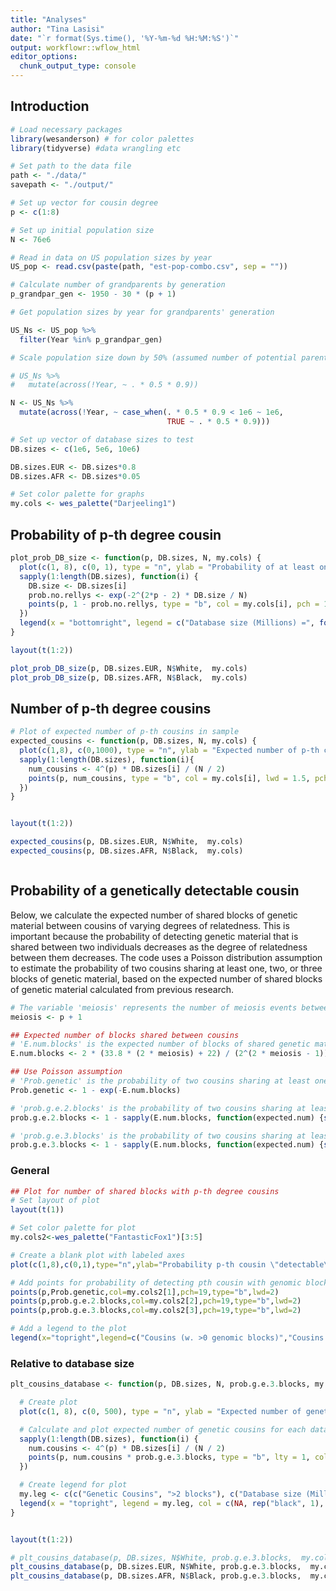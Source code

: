 ```yaml
---
title: "Analyses"
author: "Tina Lasisi"
date: "`r format(Sys.time(), '%Y-%m-%d %H:%M:%S')`"
output: workflowr::wflow_html
editor_options:
  chunk_output_type: console
---
```


## Introduction

```r
# Load necessary packages
library(wesanderson) # for color palettes
library(tidyverse) #data wrangling etc

# Set path to the data file
path <- "./data/"
savepath <- "./output/"

# Set up vector for cousin degree
p <- c(1:8) 

# Set up initial population size
N <- 76e6 

# Read in data on US population sizes by year
US_pop <- read.csv(paste(path, "est-pop-combo.csv", sep = ""))

# Calculate number of grandparents by generation
p_grandpar_gen <- 1950 - 30 * (p + 1)

# Get population sizes by year for grandparents' generation

US_Ns <- US_pop %>% 
  filter(Year %in% p_grandpar_gen)

# Scale population size down by 50% (assumed number of potential parents) and 90% of those have children + set minimum for populations

# US_Ns %>% 
#   mutate(across(!Year, ~ . * 0.5 * 0.9))

N <- US_Ns %>% 
  mutate(across(!Year, ~ case_when(. * 0.5 * 0.9 < 1e6 ~ 1e6,
                                   TRUE ~ . * 0.5 * 0.9)))

# Set up vector of database sizes to test
DB.sizes <- c(1e6, 5e6, 10e6)

DB.sizes.EUR <- DB.sizes*0.8
DB.sizes.AFR <- DB.sizes*0.05

# Set color palette for graphs
my.cols <- wes_palette("Darjeeling1")
```


## Probability of p-th degree cousin 

```r

plot_prob_DB_size <- function(p, DB.sizes, N, my.cols) {
  plot(c(1, 8), c(0, 1), type = "n", ylab = "Probability of at least one p-th cousin in database", xlab = "p (degree of cousin)")
  sapply(1:length(DB.sizes), function(i) {
    DB.size <- DB.sizes[i]
    prob.no.rellys <- exp(-2^(2*p - 2) * DB.size / N)
    points(p, 1 - prob.no.rellys, type = "b", col = my.cols[i], pch = 19, lwd = 1.5)
  })
  legend(x = "bottomright", legend = c("Database size (Millions) =", format(DB.sizes / 1e6, dig = 1)), col = c(NA, my.cols), pch = 19)
}

layout(t(1:2))

plot_prob_DB_size(p, DB.sizes.EUR, N$White,  my.cols)
plot_prob_DB_size(p, DB.sizes.AFR, N$Black,  my.cols)


```

## Number of p-th degree cousins

```r

# Plot of expected number of p-th cousins in sample
expected_cousins <- function(p, DB.sizes, N, my.cols) {
  plot(c(1,8), c(0,1000), type = "n", ylab = "Expected number of p-th cousins in database", xlab = "p.(degree of cousin)")
  sapply(1:length(DB.sizes), function(i){
    num_cousins <- 4^(p) * DB.sizes[i] / (N / 2)
    points(p, num_cousins, type = "b", col = my.cols[i], lwd = 1.5, pch = 19)
  })
}


layout(t(1:2))

expected_cousins(p, DB.sizes.EUR, N$White,  my.cols)
expected_cousins(p, DB.sizes.AFR, N$Black,  my.cols)



```


## Probability of a genetically detectable cousin

Below, we calculate the expected number of shared blocks of genetic material between cousins of varying degrees of relatedness. This is important because the probability of detecting genetic material that is shared between two individuals decreases as the degree of relatedness between them decreases. The code uses a Poisson distribution assumption to estimate the probability of two cousins sharing at least one, two, or three blocks of genetic material, based on the expected number of shared blocks of genetic material calculated from previous research.


```r

# The variable 'meiosis' represents the number of meiosis events between cousins, where 'p' is the degree of relatedness (i.e. p = 1 for first cousins, p = 2 for second cousins, etc.)
meiosis <- p + 1

## Expected number of blocks shared between cousins
# 'E.num.blocks' is the expected number of blocks of shared genetic material between cousins based on the degree of relatedness and the number of meiosis events between them. This value is calculated based on previous research and is not calculated in this code.
E.num.blocks <- 2 * (33.8 * (2 * meiosis) + 22) / (2^(2 * meiosis - 1))

## Use Poisson assumption
# 'Prob.genetic' is the probability of two cousins sharing at least one block of genetic material based on the expected number of shared blocks calculated in the previous step. The calculation uses a Poisson distribution assumption.
Prob.genetic <- 1 - exp(-E.num.blocks)

# 'prob.g.e.2.blocks' is the probability of two cousins sharing at least two blocks of genetic material based on the expected number of shared blocks calculated in the previous step. The calculation uses a Poisson distribution assumption.
prob.g.e.2.blocks <- 1 - sapply(E.num.blocks, function(expected.num) {sum(dpois(0:1, expected.num))})

# 'prob.g.e.3.blocks' is the probability of two cousins sharing at least three blocks of genetic material based on the expected number of shared blocks calculated in the previous step. The calculation uses a Poisson distribution assumption.
prob.g.e.3.blocks <- 1 - sapply(E.num.blocks, function(expected.num) {sum(dpois(0:2, expected.num))})


```

### General

```r

## Plot for number of shared blocks with p-th degree cousins
# Set layout of plot
layout(t(1))

# Set color palette for plot
my.cols2<-wes_palette("FantasticFox1")[3:5]

# Create a blank plot with labeled axes
plot(c(1,8),c(0,1),type="n",ylab="Probability p-th cousin \"detectable\"",xlab="p.(degree of cousin)")

# Add points for probability of detecting pth cousin with genomic blocks using colors from my.cols2
points(p,Prob.genetic,col=my.cols2[1],pch=19,type="b",lwd=2)
points(p,prob.g.e.2.blocks,col=my.cols2[2],pch=19,type="b",lwd=2)
points(p,prob.g.e.3.blocks,col=my.cols2[3],pch=19,type="b",lwd=2)

# Add a legend to the plot
legend(x="topright",legend=c("Cousins (w. >0 genomic blocks)","Cousins (w. >1 genomic blocks)","Cousins (w. >2 genomic blocks)"),col=my.cols2[1:3],lty=1)

```


### Relative to database size

```r


plt_cousins_database <- function(p, DB.sizes, N, prob.g.e.3.blocks, my.cols) {

  # Create plot
  plot(c(1, 8), c(0, 500), type = "n", ylab = "Expected number of genetic p-th cousins in database", xlab = "p. (degree of cousin)")

  # Calculate and plot expected number of genetic cousins for each database size
  sapply(1:length(DB.sizes), function(i) {
    num.cousins <- 4^(p) * DB.sizes[i] / (N / 2)
    points(p, num.cousins * prob.g.e.3.blocks, type = "b", lty = 1, col = my.cols[i])
  })

  # Create legend for plot
  my.leg <- c(c("Genetic Cousins", ">2 blocks"), c("Database size (Millions) =", format(DB.sizes / 1e6, dig = 1)))
  legend(x = "topright", legend = my.leg, col = c(NA, rep("black", 1), NA, my.cols), lty = c(NA, 1:2, rep(NA, 3)), pch = c(rep(NA, 3), rep(19, 3)))
}


layout(t(1:2))

# plt_cousins_database(p, DB.sizes, N$White, prob.g.e.3.blocks,  my.cols)
plt_cousins_database(p, DB.sizes.EUR, N$White, prob.g.e.3.blocks,  my.cols)
plt_cousins_database(p, DB.sizes.AFR, N$Black, prob.g.e.3.blocks,  my.cols)


```






